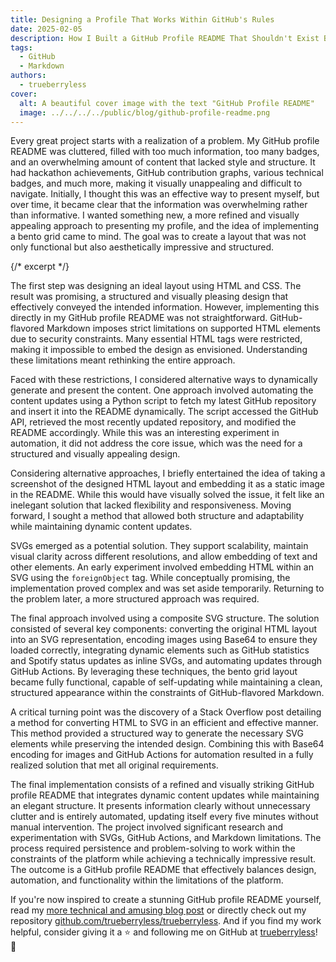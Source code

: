 ```yaml
---
title: Designing a Profile That Works Within GitHub's Rules
date: 2025-02-05
description: How I Built a GitHub Profile README That Shouldn't Exist But It Does
tags:
  - GitHub
  - Markdown
authors:
  - trueberryless
cover:
  alt: A beautiful cover image with the text "GitHub Profile README"
  image: ../../../../public/blog/github-profile-readme.png
---
```


Every great project starts with a realization of a problem. My GitHub profile README was cluttered, filled with too much information, too many badges, and an overwhelming amount of content that lacked style and structure. It had hackathon achievements, GitHub contribution graphs, various technical badges, and much more, making it visually unappealing and difficult to navigate. Initially, I thought this was an effective way to present myself, but over time, it became clear that the information was overwhelming rather than informative. I wanted something new, a more refined and visually appealing approach to presenting my profile, and the idea of implementing a bento grid came to mind. The goal was to create a layout that was not only functional but also aesthetically impressive and structured.

{/* excerpt */}

The first step was designing an ideal layout using HTML and CSS. The result was promising, a structured and visually pleasing design that effectively conveyed the intended information. However, implementing this directly in my GitHub profile README was not straightforward. GitHub-flavored Markdown imposes strict limitations on supported HTML elements due to security constraints. Many essential HTML tags were restricted, making it impossible to embed the design as envisioned. Understanding these limitations meant rethinking the entire approach.

Faced with these restrictions, I considered alternative ways to dynamically generate and present the content. One approach involved automating the content updates using a Python script to fetch my latest GitHub repository and insert it into the README dynamically. The script accessed the GitHub API, retrieved the most recently updated repository, and modified the README accordingly. While this was an interesting experiment in automation, it did not address the core issue, which was the need for a structured and visually appealing design.

Considering alternative approaches, I briefly entertained the idea of taking a screenshot of the designed HTML layout and embedding it as a static image in the README. While this would have visually solved the issue, it felt like an inelegant solution that lacked flexibility and responsiveness. Moving forward, I sought a method that allowed both structure and adaptability while maintaining dynamic content updates.

SVGs emerged as a potential solution. They support scalability, maintain visual clarity across different resolutions, and allow embedding of text and other elements. An early experiment involved embedding HTML within an SVG using the `foreignObject` tag. While conceptually promising, the implementation proved complex and was set aside temporarily. Returning to the problem later, a more structured approach was required.

The final approach involved using a composite SVG structure. The solution consisted of several key components: converting the original HTML layout into an SVG representation, encoding images using Base64 to ensure they loaded correctly, integrating dynamic elements such as GitHub statistics and Spotify status updates as inline SVGs, and automating updates through GitHub Actions. By leveraging these techniques, the bento grid layout became fully functional, capable of self-updating while maintaining a clean, structured appearance within the constraints of GitHub-flavored Markdown.

A critical turning point was the discovery of a Stack Overflow post detailing a method for converting HTML to SVG in an efficient and effective manner. This method provided a structured way to generate the necessary SVG elements while preserving the intended design. Combining this with Base64 encoding for images and GitHub Actions for automation resulted in a fully realized solution that met all original requirements.

The final implementation consists of a refined and visually striking GitHub profile README that integrates dynamic content updates while maintaining an elegant structure. It presents information clearly without unnecessary clutter and is entirely automated, updating itself every five minutes without manual intervention. The project involved significant research and experimentation with SVGs, GitHub Actions, and Markdown limitations. The process required persistence and problem-solving to work within the constraints of the platform while achieving a technically impressive result. The outcome is a GitHub profile README that effectively balances design, automation, and functionality within the limitations of the platform.

If you're now inspired to create a stunning GitHub profile README yourself, read my [more technical and amusing blog post](/blog/technically-impressive-github-profile-readme/) or directly check out my repository [github.com/trueberryless/trueberryless](https://github.com/trueberryless/trueberryless/tree/7519c6f50094bdfd6fb47f610e6638ac8efdd6ad). And if you find my work helpful, consider giving it a ⭐ and following me on GitHub at [trueberryless](https://github.com/trueberryless)! 🚀
